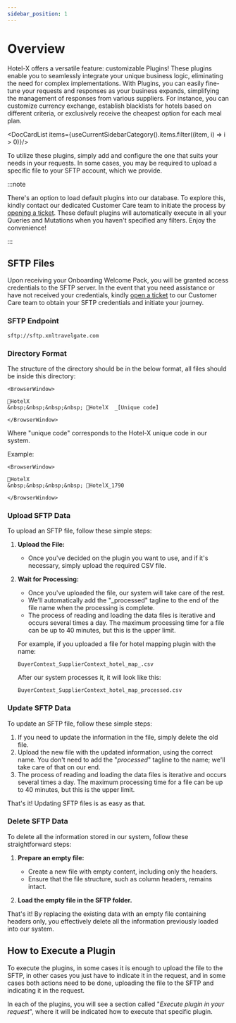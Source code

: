 ```yaml
---
sidebar_position: 1
---
```


# Overview

Hotel-X offers a versatile feature: customizable Plugins! These plugins enable you to seamlessly integrate your unique business logic, eliminating the need for complex implementations. With Plugins, you can easily fine-tune your requests and responses as your business expands, simplifying the management of responses from various suppliers.
For instance, you can customize currency exchange, establish blacklists for hotels based on different criteria, or exclusively receive the cheapest option for each meal plan.


<DocCardList items={useCurrentSidebarCategory().items.filter((item, i) => i > 0)}/>


To utilize these plugins, simply add and configure the one that suits your needs in your requests. In some cases, you may be required to upload a specific file to your SFTP account, which we provide.

:::note

There's an option to load default plugins into our database. To explore this, kindly contact our dedicated Customer Care team to initiate the process by [opening a ticket](https://app.travelgatex.com/tickets). These default plugins will automatically execute in all your Queries and Mutations when you haven't specified any filters. Enjoy the convenience!

:::


## SFTP Files

Upon receiving your Onboarding Welcome Pack, you will be granted access credentials to the SFTP server. In the event that you need assistance or have not received your credentials, kindly [open a ticket](https://app.travelgatex.com/tickets) to our Customer Care team to obtain your SFTP credentials and initiate your journey.

### SFTP Endpoint

```
sftp://sftp.xmltravelgate.com
```

### Directory Format

The structure of the directory should be in the below format, all files should be inside this directory:

```mdx-code-block
<BrowserWindow>

📁HotelX  
&nbsp;&nbsp;&nbsp;&nbsp; 📁HotelX  _[Unique code]

</BrowserWindow>
```

Where "unique code" corresponds to the Hotel-X unique code in our system.

Example: 

```mdx-code-block
<BrowserWindow>

📁HotelX  
&nbsp;&nbsp;&nbsp;&nbsp; 📁HotelX_1790

</BrowserWindow>
```

### Upload SFTP Data

To upload an SFTP file, follow these simple steps:

1. **Upload the File:**
   - Once you've decided on the plugin you want to use, and if it's necessary, simply upload the required CSV file.

2. **Wait for Processing:**
   - Once you've uploaded the file, our system will take care of the rest.
   - We'll automatically add the "_processed" tagline to the end of the file name when the processing is complete.
   - The process of reading and loading the data files is iterative and occurs several times a day. The maximum processing time for a file can be up to 40 minutes, but this is the upper limit.

   For example, if you uploaded a file for hotel mapping plugin with the name:

   ```
   BuyerContext_SupplierContext_hotel_map_.csv
   ```

   After our system processes it, it will look like this:
   
   ```
   BuyerContext_SupplierContext_hotel_map_processed.csv
   ```

### Update SFTP Data

To update an SFTP file, follow these simple steps:

1. If you need to update the information in the file, simply delete the old file.
2. Upload the new file with the updated information, using the correct name. You don't need to add the "_processed_" tagline to the name; we'll take care of that on our end.
3. The process of reading and loading the data files is iterative and occurs several times a day. The maximum processing time for a file can be up to 40 minutes, but this is the upper limit.

That's it! Updating SFTP files is as easy as that.


### Delete SFTP Data

To delete all the information stored in our system, follow these straightforward steps:

1. **Prepare an empty file:**
   - Create a new file with empty content, including only the headers.
   - Ensure that the file structure, such as column headers, remains intact.

2. **Load the empty file in the SFTP folder.**

That's it! By replacing the existing data with an empty file containing headers only, you effectively delete all the information previously loaded into our system.


## How to Execute a Plugin

To execute the plugins, in some cases it is enough to upload the file to the SFTP, in other cases you just have to indicate it in the request, and in some cases both actions need to be done, uploading the file to the SFTP and indicating it in the request.

In each of the plugins, you will see a section called "_Execute plugin in your request_", where it will be indicated how to execute that specific plugin.